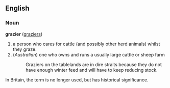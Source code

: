 ==English==
===Noun===
'''grazier''' ([[graziers]])

# a person who cares for cattle (and possibly other herd animals) whilst they graze. 
# (''Australian'') one who owns and runs a usually large cattle or sheep farm
#: Graziers on the tablelands are in dire straits because they do not have enough winter feed and will have to keep reducing stock.

In Britain, the term is no longer used, but has historical significance.
